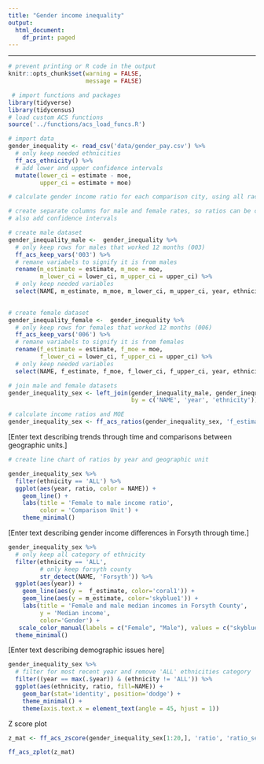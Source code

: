 ```yaml
---
title: "Gender income inequality"
output:
  html_document:
    df_print: paged
---
```

---

```r
# prevent printing or R code in the output
knitr::opts_chunk$set(warning = FALSE,
                      message = FALSE)
```

```r
 # import functions and packages
library(tidyverse)
library(tidycensus)
# load custom ACS functions
source('../functions/acs_load_funcs.R')

```

```r
# import data 
gender_inequality <- read_csv('data/gender_pay.csv') %>%
  # only keep needed ethnicities
  ff_acs_ethnicity() %>%
  # add lower and upper confidence intervals
  mutate(lower_ci = estimate - moe,
         upper_ci = estimate + moe)
```

```r
# calculate gender income ratio for each comparison city, using all races and separating by year

# create separate columns for male and female rates, so ratios can be calculated
# also add confidence intervals

# create male dataset
gender_inequality_male <-  gender_inequality %>%
  # only keep rows for males that worked 12 months (003)
  ff_acs_keep_vars('003') %>%
  # remane variabels to signify it is from males
  rename(m_estimate = estimate, m_moe = moe,
         m_lower_ci = lower_ci, m_upper_ci = upper_ci) %>%
  # only keep needed variables
  select(NAME, m_estimate, m_moe, m_lower_ci, m_upper_ci, year, ethnicity)
  

# create female dataset
gender_inequality_female <-  gender_inequality %>%
  # only keep rows for females that worked 12 months (006)
  ff_acs_keep_vars('006') %>%
  # remane variabels to signify it is from females
  rename(f_estimate = estimate, f_moe = moe,
         f_lower_ci = lower_ci, f_upper_ci = upper_ci) %>%
  # only keep needed variables
  select(NAME, f_estimate, f_moe, f_lower_ci, f_upper_ci, year, ethnicity)

# join male and female datasets
gender_inequality_sex <- left_join(gender_inequality_male, gender_inequality_female,
                                   by = c('NAME', 'year', 'ethnicity'))

# calculate income ratios and MOE
gender_inequality_sex <- ff_acs_ratios(gender_inequality_sex, 'f_estimate', 'f_moe', 'm_estimate', 'm_moe')
```

[Enter text describing trends through time and comparisons between geographic units.]

```r
# create line chart of ratios by year and geographic unit

gender_inequality_sex %>%
  filter(ethnicity == 'ALL') %>%
  ggplot(aes(year, ratio, color = NAME)) +
    geom_line() +
    labs(title = 'Female to male income ratio',
         color = 'Comparison Unit') +
    theme_minimal()
```

[Enter text describing gender income differences in Forsyth through time.]

```r
gender_inequality_sex %>%
  # only keep all category of ethnicity
  filter(ethnicity == 'ALL',
         # only keep forsyth county
         str_detect(NAME, 'Forsyth')) %>%
  ggplot(aes(year)) +
    geom_line(aes(y =  f_estimate, color='coral1')) +
    geom_line(aes(y = m_estimate, color='skyblue1')) +
    labs(title = 'Female and male median incomes in Forsyth County',
         y = 'Median income',
         color='Gender') +
   scale_color_manual(labels = c("Female", "Male"), values = c("skyblue1", "coral1")) +
  theme_minimal()
```



[Enter text describing demographic issues here]

```r
gender_inequality_sex %>%
  # filter for most recent year and remove 'ALL' ethnicities category
  filter((year == max(.$year)) & (ethnicity != 'ALL')) %>%
  ggplot(aes(ethnicity, ratio, fill=NAME)) +
    geom_bar(stat='identity', position='dodge') +
    theme_minimal() +
    theme(axis.text.x = element_text(angle = 45, hjust = 1))
```


Z score plot

```r
z_mat <- ff_acs_zscore(gender_inequality_sex[1:20,], 'ratio', 'ratio_se')

ff_acs_zplot(z_mat)
```